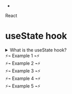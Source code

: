 
-



[//]: # (Main Theme !dont change)
<div className="main-bg">
<div className="flex-item">



[//]: # (Framework)
<div className = "mb-2 text-center font-bold text-transparent sm:text-6xl text-[25px] bg-clip-text bg-[radial-gradient(ellipse_at_right,_var(--tw-gradient-stops))] from-sky-300/50 to-indigo-900/45">React</div>




[//]: # (Box)
<div className="box">


[//]: # (Hook Name)
<h1 className="hook-name">useState hook</h1>

[//]: # (Question )
<details className="details">
 <summary className="qs">What is the useState hook?</summary>
<h1 className="ans">


 Learn More About useState:
[**CodeXam**](https://codexam.vercel.app/docs/Hooks/React/useState)
[**Hashnode**](https://codexam.hashnode.dev/mastering-usestate-a-guide-for-beginners)
[**dev.to**](https://dev.to/codexam/mastering-usestate-a-guide-for-beginners-2h30)
> Here you can find easy explanation of useState hook with examples.


</h1>
</details>

[//]: # (Components for specific hooks)
<div className="example-number">⚡⌁ Example 1 ⌁⚡</div>
<Counter/>
<div className="example-number">⚡⌁ Example 2 ⌁⚡</div>
<CounterIncrementDecrement/>
<div className="example-number">⚡⌁ Example 3 ⌁⚡</div>
<FromInput/>
<div className="example-number">⚡⌁ Example 4 ⌁⚡</div>
<TodoList/>
<div className="example-number">⚡⌁ Example 5 ⌁⚡</div>
<Toggles />


</div>


</div>

</div>

